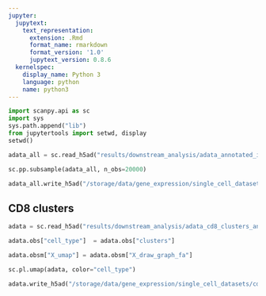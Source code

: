 ```yaml
---
jupyter:
  jupytext:
    text_representation:
      extension: .Rmd
      format_name: rmarkdown
      format_version: '1.0'
      jupytext_version: 0.8.6
  kernelspec:
    display_name: Python 3
    language: python
    name: python3
---
```


```python
import scanpy.api as sc
import sys
sys.path.append("lib")
from jupytertools import setwd, display
setwd()
```

```python
adata_all = sc.read_h5ad("results/downstream_analysis/adata_annotated_integrated.h5ad")
```

```python
sc.pp.subsample(adata_all, n_obs=20000)
```

```python
adata_all.write_h5ad("/storage/data/gene_expression/single_cell_datasets/20k.h5ad", compression="lzf")
```

## CD8 clusters

```python
adata = sc.read_h5ad("results/downstream_analysis/adata_cd8_clusters_annotated.h5ad")
```

```python
adata.obs["cell_type"]  = adata.obs["clusters"]
```

```python
adata.obsm["X_umap"] = adata.obsm["X_draw_graph_fa"]
```

```python
sc.pl.umap(adata, color="cell_type")
```

```python
adata.write_h5ad("/storage/data/gene_expression/single_cell_datasets/cd8_clusters.h5ad", compression="lzf")
```

```python

```
